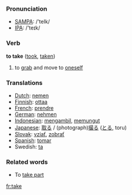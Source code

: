 === Pronunciation ===
*[[w:SAMPA|SAMPA]]: /'teIk/
*[[w:IPA|IPA]]: /'teɪk/

=== Verb ===

'''to take''' ([[took]], [[taken]])

# to [[grab]] and move to [[oneself]]

=== Translations ===
*[[Dutch]]: [[nemen]]
*[[Finnish]]: [[ottaa]]
*[[French]]: [[prendre]]
*[[German]]: [[nehmen]]
*[[Indonesian]]: [[ambil|mengambil]], [[pungut|memungut]]
*[[Japanese]]: [[取る]] / (photograph)[[撮る]] ([[とる]], toru)
*[[Slovak]]: [[vziať]], [[zobrať]]
*[[Spanish]]: [[tomar]]
*Swedish: [[ta]]

===Related words===

*To [[take part]]

[[fr:take]]